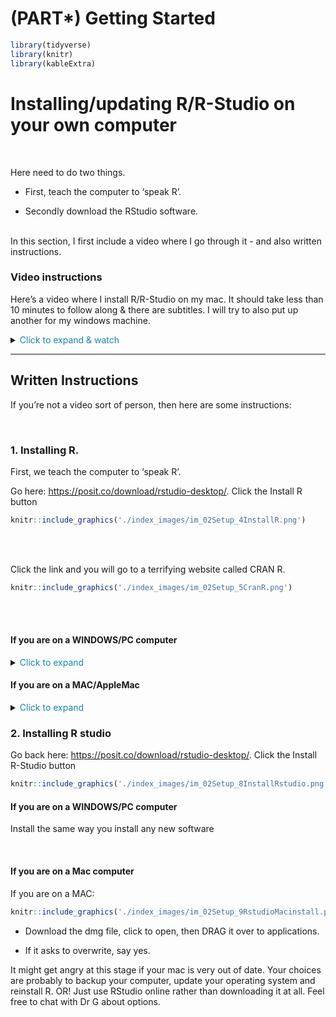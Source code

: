 # (PART\*) **Getting Started** {.unnumbered}

```r
library(tidyverse)
library(knitr)
library(kableExtra)
```

# Installing/updating R/R-Studio on your own computer  {#Setup_Desktop  .unnumbered}

<br>

Here need to do two things. <br>

-   First, teach the computer to 'speak R'.

-   Secondly download the RStudio software.<br><br>

In this section, I first include a video where I go through it - and also written instructions.


### Video instructions {#Setup_DesktopVideo .unnumbered}

Here's a video where I install R/R-Studio on my mac.  It should take less than 10 minutes to follow along & there are subtitles. I will try to also put up another for my windows machine.

<details>
<summary>[Click to expand & watch]{style="color: #1388aa;"}</summary>
<br>

<div style="max-width:640px"><div style="position:relative;padding-bottom:100%"><iframe id="kaltura_player" src="https://cdnapisec.kaltura.com/p/2356971/sp/235697100/embedIframeJs/uiconf_id/41416911/partner_id/2356971?iframeembed=true&playerId=kaltura_player&entry_id=1_009n7kh8&flashvars[streamerType]=auto&amp;flashvars[localizationCode]=en&amp;flashvars[sideBarContainer.plugin]=true&amp;flashvars[sideBarContainer.position]=left&amp;flashvars[sideBarContainer.clickToClose]=true&amp;flashvars[chapters.plugin]=true&amp;flashvars[chapters.layout]=vertical&amp;flashvars[chapters.thumbnailRotator]=false&amp;flashvars[streamSelector.plugin]=true&amp;flashvars[EmbedPlayer.SpinnerTarget]=videoHolder&amp;flashvars[dualScreen.plugin]=true&amp;flashvars[hotspots.plugin]=1&amp;flashvars[Kaltura.addCrossoriginToIframe]=true&amp;&wid=1_i392r73r" width="640" height="640" allowfullscreen webkitallowfullscreen mozAllowFullScreen allow="autoplay *; fullscreen *; encrypted-media *" sandbox="allow-downloads allow-forms allow-same-origin allow-scripts allow-top-navigation allow-pointer-lock allow-popups allow-modals allow-orientation-lock allow-popups-to-escape-sandbox allow-presentation allow-top-navigation-by-user-activation" frameborder="0" title="R-Tutorials Video 1. Installing R and R studio on a mac" style="position:absolute;top:0;left:0;width:100%;height:100%;border:0"></iframe></div></div>

<br>

</details>

------------------------------------------------------------------------


## Written Instructions

If you're not a video sort of person, then here are some instructions:

<br>

### 1. Installing R. {#Setup_R .unnumbered}

First, we teach the computer to 'speak R'.

Go here: <https://posit.co/download/rstudio-desktop/>. Click the Install R button <br>

```r
knitr::include_graphics('./index_images/im_02Setup_4InstallR.png')
```

<br><br>

Click the link and you will go to a terrifying website called CRAN R.

```r
knitr::include_graphics('./index_images/im_02Setup_5CranR.png')
```

<br><br>

#### If you are on a WINDOWS/PC computer {#Setup_R_PC .unnumbered}

<details>
<summary>[Click to expand]{style="color: #1388aa;"}</summary>
<br>

```r
knitr::include_graphics('./index_images/im_02Setup_6WINDOWS.png')
```

Click the "install for the first time" link and follow through to install R - EVEN IF YOU ALREADY HAVE R AND R STUDIO INSTALLED. <br><br>

Say yes to all the default options. Send Dr G a message if you get stuck <br> 

<br> 
</details>


#### If you are on a MAC/AppleMac {#Setup_R_Mac .unnumbered}

<details>
<summary>[Click to expand]{style="color: #1388aa;"}</summary>
<br>

If you are a MAC user, you will need [EITHER]{.underline} one of these two files. If your computer is new, try the top one, if it's older try the second - the wrong one simply won't work.

```r
knitr::include_graphics('./index_images/im_02Setup_7MAC.png')
```

1.  Click the filename to download <br><br>
2.  MOVE THE DOWNLOAD OUTSIDE YOUR DOWNLOAD FOLDER (they have a weird bug.) Put it on your desktop <br><br>
3.  Open the download and follow the instructions. <br><br>

If you have issues, try watching my video at the top and see if that solves it.

<br> 
</details>


### 2. Installing R studio {#Setup_RStudio .unnumbered}

Go back here: <https://posit.co/download/rstudio-desktop/>. Click the Install R-Studio button

```r
knitr::include_graphics('./index_images/im_02Setup_8InstallRstudio.png')
```

#### If you are on a WINDOWS/PC computer {#Setup_RStudio_PC .unnumbered}

Install the same way you install any new software

<br>

#### If you are on a Mac computer {#Setup_RStudio_Mac .unnumbered}

If you are on a MAC:


```r
knitr::include_graphics('./index_images/im_02Setup_9RstudioMacinstall.png')
```

-   Download the dmg file, click to open, then DRAG it over to applications.

-   If it asks to overwrite, say yes.

It might get angry at this stage if your mac is very out of date.  Your choices are probably to backup your computer, update your operating system and reinstall R.  OR! Just use RStudio online rather than downloading it at all. Feel free to chat with Dr G about options.

